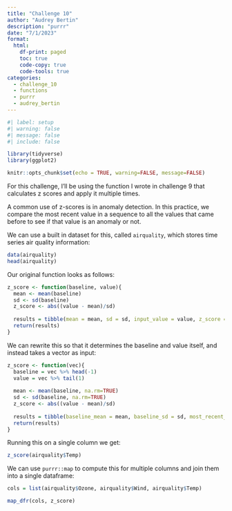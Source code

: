 ```yaml
---
title: "Challenge 10"
author: "Audrey Bertin"
description: "purrr"
date: "7/1/2023"
format:
  html:
    df-print: paged
    toc: true
    code-copy: true
    code-tools: true
categories:
  - challenge_10
  - functions
  - purrr
  - audrey_bertin
---
```


```r
#| label: setup
#| warning: false
#| message: false
#| include: false

library(tidyverse)
library(ggplot2)

knitr::opts_chunk$set(echo = TRUE, warning=FALSE, message=FALSE)
```

For this challenge, I'll be using the function I wrote in challenge 9 that calculates z scores and apply it multiple times.

A common use of z-scores is in anomaly detection. In this practice, we compare the most recent value in a sequence to all the values that came before to see if that value is an anomaly or not. 

We can use a built in dataset for this, called `airquality`, which stores time series air quality information:

```r
data(airquality)
head(airquality)
```

Our original function looks as follows:

```r
z_score <- function(baseline, value){
  mean <- mean(baseline)
  sd <- sd(baseline)
  z_score <- abs((value - mean)/sd)
  
  results = tibble(mean = mean, sd = sd, input_value = value, z_score = z_score)
  return(results)
}
```

We can rewrite this so that it determines the baseline and value itself, and instead takes a vector as input:

```r
z_score <- function(vec){
  baseline = vec %>% head(-1)
  value = vec %>% tail(1)
  
  mean <- mean(baseline, na.rm=TRUE)
  sd <- sd(baseline, na.rm=TRUE)
  z_score <- abs((value - mean)/sd)
  
  results = tibble(baseline_mean = mean, baseline_sd = sd, most_recent_value = value, z_score = z_score)
  return(results)
}
```

Running this on a single column we get:

```r
z_score(airquality$Temp)
```

We can use `purrr::map` to compute this for multiple columns and join them into a single dataframe:

```r
cols = list(airquality$Ozone, airquality$Wind, airquality$Temp)

map_dfr(cols, z_score)
```

